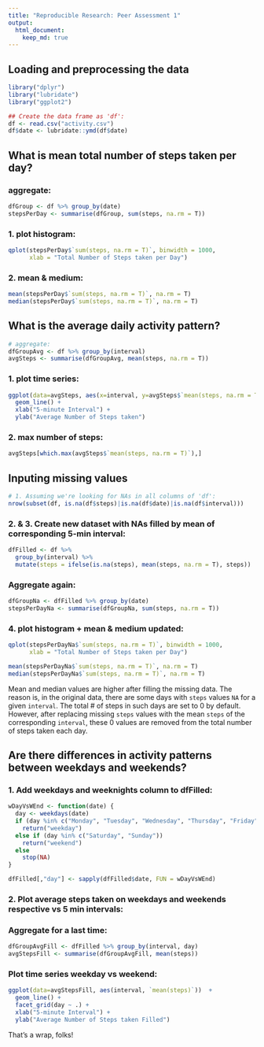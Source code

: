 ```yaml
---
title: "Reproducible Research: Peer Assessment 1"
output: 
  html_document:
    keep_md: true
---
```


## Loading and preprocessing the data

``` r
library("dplyr")
library("lubridate")
library("ggplot2")

## Create the data frame as 'df':
df <- read.csv("activity.csv")
df$date <- lubridate::ymd(df$date)
```

## What is mean total number of steps taken per day?

### aggregate:

``` r
dfGroup <- df %>% group_by(date)
stepsPerDay <- summarise(dfGroup, sum(steps, na.rm = T))
```

### 1. plot histogram:

``` r
qplot(stepsPerDay$`sum(steps, na.rm = T)`, binwidth = 1000,
      xlab = "Total Number of Steps taken per Day")
```

### 2. mean & medium:

``` r
mean(stepsPerDay$`sum(steps, na.rm = T)`, na.rm = T)
median(stepsPerDay$`sum(steps, na.rm = T)`, na.rm = T)
```

## What is the average daily activity pattern?


``` r
# aggregate:
dfGroupAvg <- df %>% group_by(interval)
avgSteps <- summarise(dfGroupAvg, mean(steps, na.rm = T))
```

### 1. plot time series:

``` r
ggplot(data=avgSteps, aes(x=interval, y=avgSteps$`mean(steps, na.rm = T)`)) +
  geom_line() +
  xlab("5-minute Interval") +
  ylab("Average Number of Steps taken")
```

### 2. max number of steps:

``` r
avgSteps[which.max(avgSteps$`mean(steps, na.rm = T)`),]
```

## Inputing missing values

``` r
# 1. Assuming we're looking for NAs in all columns of 'df':
nrow(subset(df, is.na(df$steps)|is.na(df$date)|is.na(df$interval)))
```

### 2. & 3. Create new dataset with NAs filled by mean of corresponding 5-min interval:

``` r
dfFilled <- df %>%
  group_by(interval) %>% 
  mutate(steps = ifelse(is.na(steps), mean(steps, na.rm = T), steps))
```

### Aggregate again:

``` r
dfGroupNa <- dfFilled %>% group_by(date)
stepsPerDayNa <- summarise(dfGroupNa, sum(steps, na.rm = T))
```

### 4. plot histogram + mean & medium updated:

``` r
qplot(stepsPerDayNa$`sum(steps, na.rm = T)`, binwidth = 1000,
      xlab = "Total Number of Steps taken per Day")
```

``` r
mean(stepsPerDayNa$`sum(steps, na.rm = T)`, na.rm = T)
median(stepsPerDayNa$`sum(steps, na.rm = T)`, na.rm = T)
```

Mean and median values are higher after filling the missing data. The reason is,
in the original data, there are some days with `steps` values `NA` for 
a given `interval`. The total # of steps in such days are set to 0 by
default. However, after replacing missing `steps` values with the mean `steps`
of the corresponding `interval`, these 0 values are removed from the total number
of steps taken each day.

## Are there differences in activity patterns between weekdays and weekends?

### 1. Add weekdays and weeknights column to dfFilled:

``` r
wDayVsWEnd <- function(date) {
  day <- weekdays(date)
  if (day %in% c("Monday", "Tuesday", "Wednesday", "Thursday", "Friday"))
    return("weekday")
  else if (day %in% c("Saturday", "Sunday"))
    return("weekend")
  else
    stop(NA)
}

dfFilled[,"day"] <- sapply(dfFilled$date, FUN = wDayVsWEnd)
```

### 2. Plot average steps taken on weekdays and weekends respective vs 5 min intervals:

### Aggregate for a last time:

``` r
dfGroupAvgFill <- dfFilled %>% group_by(interval, day)
avgStepsFill <- summarise(dfGroupAvgFill, mean(steps))
```

### Plot time series weekday vs weekend:

``` r
ggplot(data=avgStepsFill, aes(interval, `mean(steps)`))  +
  geom_line() +
  facet_grid(day ~ .) +
  xlab("5-minute Interval") +
  ylab("Average Number of Steps taken Filled")
```

That's a wrap, folks!
